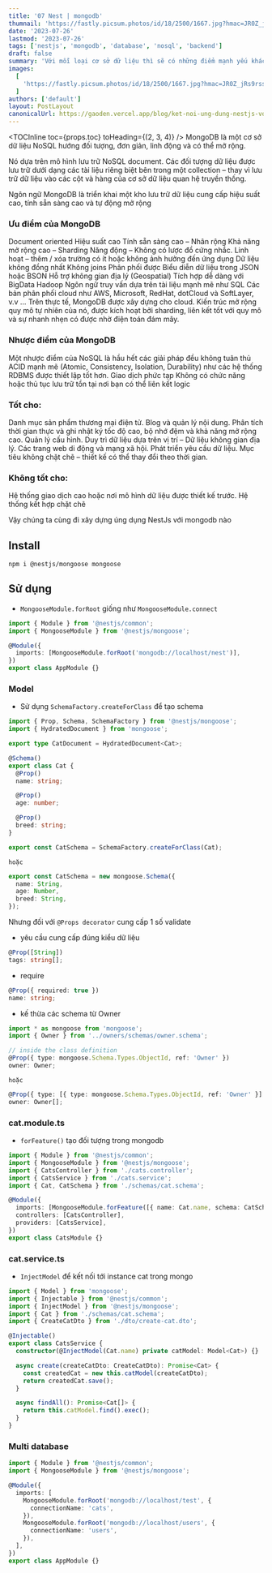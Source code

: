 ```yaml
---
title: '07 Nest | mongodb'
thumnail: 'https://fastly.picsum.photos/id/18/2500/1667.jpg?hmac=JR0Z_jRs9rssQHZJ4b7xKF82kOj8-4Ackq75D_9Wmz8'
date: '2023-07-26'
lastmod: '2023-07-26'
tags: ['nestjs', 'mongodb', 'database', 'nosql', 'backend']
draft: false
summary: 'Với mỗi loại cơ sở dữ liệu thì sẽ có những điểm mạnh yếu khác nhau phù thuộc vào từng dự án. Hôm nay mình sẽ kết nối NestJs với mongodb thông qua mongose'
images:
  [
    'https://fastly.picsum.photos/id/18/2500/1667.jpg?hmac=JR0Z_jRs9rssQHZJ4b7xKF82kOj8-4Ackq75D_9Wmz8',
  ]
authors: ['default']
layout: PostLayout
canonicalUrl: https://gaoden.vercel.app/blog/ket-noi-ung-dung-nestjs-voi-mongodb
---
```


<TOCInline toc={props.toc} toHeading={(2, 3, 4)} />
MongoDB là một cơ sở dữ liệu NoSQL hướng đối tượng, đơn giản, linh động và có thể mở rộng.

Nó dựa trên mô hình lưu trữ NoSQL document. Các đối tượng dữ liệu được lưu trữ dưới dạng các tài liệu riêng biệt bên trong một collection – thay vì lưu trữ dữ liệu vào các cột và hàng của cơ sở dữ liệu quan hệ truyền thống.

Ngôn ngữ MongoDB là triển khai một kho lưu trữ dữ liệu cung cấp hiệu suất cao, tính sẵn sàng cao và tự động mở rộng

### Ưu điểm của MongoDB

Document oriented
Hiệu suất cao
Tính sẵn sàng cao – Nhân rộng
Khả năng mở rộng cao – Sharding
Năng động – Không có lược đồ cứng nhắc.
Linh hoạt – thêm / xóa trường có ít hoặc không ảnh hưởng đến ứng dụng
Dữ liệu không đồng nhất
Không joins
Phân phối được
Biểu diễn dữ liệu trong JSON hoặc BSON
Hỗ trợ không gian địa lý (Geospatial)
Tích hợp dễ dàng với BigData Hadoop
Ngôn ngữ truy vấn dựa trên tài liệu mạnh mẽ như SQL
Các bản phân phối cloud như AWS, Microsoft, RedHat, dotCloud và SoftLayer, v.v … Trên thực tế, MongoDB được xây dựng cho cloud. Kiến trúc mở rộng quy mô tự nhiên của nó, được kích hoạt bởi sharding, liên kết tốt với quy mô và sự nhanh nhẹn có được nhờ điện toán đám mây.

### Nhược điểm của MongoDB

Một nhược điểm của NoSQL là hầu hết các giải pháp đều không tuân thủ ACID mạnh mẽ (Atomic, Consistency, Isolation, Durability) như các hệ thống RDBMS được thiết lập tốt hơn.
Giao dịch phức tạp
Không có chức năng hoặc thủ tục lưu trữ tồn tại nơi bạn có thể liên kết logic

### Tốt cho:

Danh mục sản phẩm thương mại điện tử.
Blog và quản lý nội dung.
Phân tích thời gian thực và ghi nhật ký tốc độ cao, bộ nhớ đệm và khả năng mở rộng cao.
Quản lý cấu hình.
Duy trì dữ liệu dựa trên vị trí – Dữ liệu không gian địa lý.
Các trang web di động và mạng xã hội.
Phát triển yêu cầu dữ liệu.
Mục tiêu không chặt chẽ – thiết kế có thể thay đổi theo thời gian.

### Không tốt cho:

Hệ thống giao dịch cao hoặc nơi mô hình dữ liệu được thiết kế trước.
Hệ thống kết hợp chặt chẽ

Vậy chúng ta cùng đi xây dựng úng dụng NestJs với mongodb nào

## Install

`npm i @nestjs/mongoose mongoose`

## Sử dụng

- `MongooseModule.forRoot` giống như `MongooseModule.connect`

```TYPESCRIPT
import { Module } from '@nestjs/common';
import { MongooseModule } from '@nestjs/mongoose';

@Module({
  imports: [MongooseModule.forRoot('mongodb://localhost/nest')],
})
export class AppModule {}
```

### Model

- Sử dụng `SchemaFactory.createForClass` để tạo schema

```TYPESCRIPT
import { Prop, Schema, SchemaFactory } from '@nestjs/mongoose';
import { HydratedDocument } from 'mongoose';

export type CatDocument = HydratedDocument<Cat>;

@Schema()
export class Cat {
  @Prop()
  name: string;

  @Prop()
  age: number;

  @Prop()
  breed: string;
}

export const CatSchema = SchemaFactory.createForClass(Cat);
```

`hoặc`

```TYPESCRIPT
export const CatSchema = new mongoose.Schema({
  name: String,
  age: Number,
  breed: String,
});
```

Nhưng đối với `@Props decorator` cung cấp 1 số validate

- yêu cầu cung cấp đúng kiểu dữ liệu

```TYPESCRIPT
@Prop([String])
tags: string[];
```

- require

```TYPESCRIPT
@Prop({ required: true })
name: string;
```

- kế thừa các schema từ Owner

```TYPESCRIPT
import * as mongoose from 'mongoose';
import { Owner } from '../owners/schemas/owner.schema';

// inside the class definition
@Prop({ type: mongoose.Schema.Types.ObjectId, ref: 'Owner' })
owner: Owner;
```

`hoặc`

```TYPESCRIPT
@Prop({ type: [{ type: mongoose.Schema.Types.ObjectId, ref: 'Owner' }] })
owner: Owner[];
```

### cat.module.ts

- `forFeature()` tạo đối tượng trong mongodb

```TYPESCRIPT
import { Module } from '@nestjs/common';
import { MongooseModule } from '@nestjs/mongoose';
import { CatsController } from './cats.controller';
import { CatsService } from './cats.service';
import { Cat, CatSchema } from './schemas/cat.schema';

@Module({
  imports: [MongooseModule.forFeature([{ name: Cat.name, schema: CatSchema }])],
  controllers: [CatsController],
  providers: [CatsService],
})
export class CatsModule {}
```

### cat.service.ts

- `InjectModel` để kết nối tới instance cat trong mongo

```TYPESCRIPT
import { Model } from 'mongoose';
import { Injectable } from '@nestjs/common';
import { InjectModel } from '@nestjs/mongoose';
import { Cat } from './schemas/cat.schema';
import { CreateCatDto } from './dto/create-cat.dto';

@Injectable()
export class CatsService {
  constructor(@InjectModel(Cat.name) private catModel: Model<Cat>) {}

  async create(createCatDto: CreateCatDto): Promise<Cat> {
    const createdCat = new this.catModel(createCatDto);
    return createdCat.save();
  }

  async findAll(): Promise<Cat[]> {
    return this.catModel.find().exec();
  }
}
```

### Multi database

```TYPESCRIPT
import { Module } from '@nestjs/common';
import { MongooseModule } from '@nestjs/mongoose';

@Module({
  imports: [
    MongooseModule.forRoot('mongodb://localhost/test', {
      connectionName: 'cats',
    }),
    MongooseModule.forRoot('mongodb://localhost/users', {
      connectionName: 'users',
    }),
  ],
})
export class AppModule {}
```
